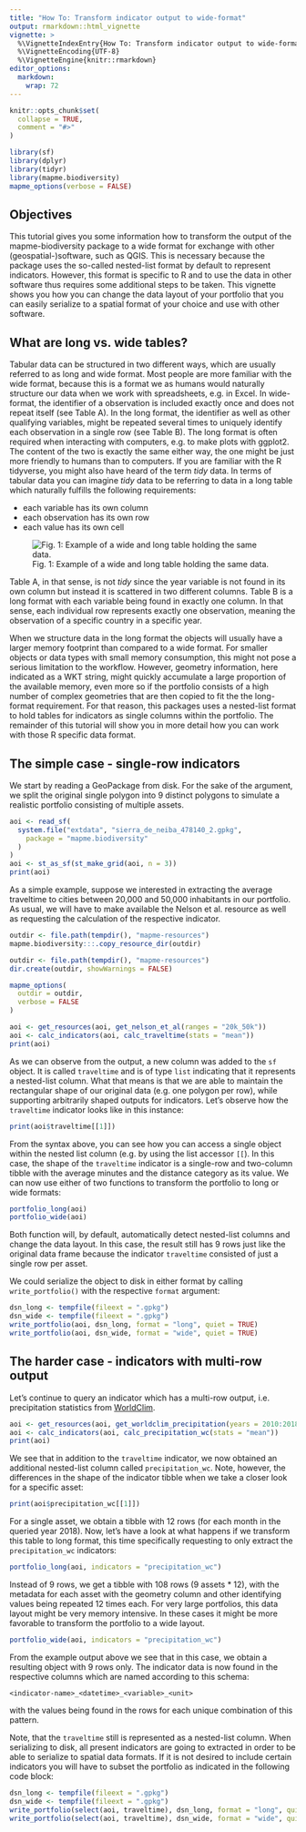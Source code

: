 ```yaml
---
title: "How To: Transform indicator output to wide-format"
output: rmarkdown::html_vignette
vignette: >
  %\VignetteIndexEntry{How To: Transform indicator output to wide-format}
  %\VignetteEncoding{UTF-8}
  %\VignetteEngine{knitr::rmarkdown}
editor_options: 
  markdown: 
    wrap: 72
---
```


```r
knitr::opts_chunk$set(
  collapse = TRUE,
  comment = "#>"
)
```

```r
library(sf)
library(dplyr)
library(tidyr)
library(mapme.biodiversity)
mapme_options(verbose = FALSE)
```

## Objectives

This tutorial gives you some information how to transform the output of
the mapme-biodiversity package to a wide format for exchange with other
(geospatial-)software, such as QGIS. This is necessary because the
package uses the so-called nested-list format by default to represent indicators. 
However, this format is specific to R and to use the data in other software thus
requires some additional steps to be taken. This vignette shows you
how you can change the data layout of your portfolio that you can easily
serialize to a spatial format of your choice and use with other software.

## What are long vs. wide tables?

Tabular data can be structured in two different ways, which are usually
referred to as long and wide format. Most people are more familiar with
the wide format, because this is a format we as humans would naturally
structure our data when we work with spreadsheets, e.g. in Excel. In
wide-format, the identifier of a observation is included exactly once
and does not repeat itself (see Table A). In the long format, the
identifier as well as other qualifying variables, might be repeated
several times to uniquely identify each observation in a single row (see
Table B). The long format is often required when interacting with
computers, e.g. to make plots with ggplot2. The content of the two is
exactly the same either way, the one might be just more friendly to
humans than to computers. If you are familiar with the R tidyverse, you
might also have heard of the term *tidy* data. In terms of tabular data
you can imagine *tidy* data to be referring to data in a long table
which naturally fulfills the following requirements:

-   each variable has its own column
-   each observation has its own row
-   each value has its own cell

![Fig. 1: Example of a wide and long table holding the same
data.](assets/img/wide-long-tables.png)

Table A, in that sense, is not *tidy* since the year variable is not
found in its own column but instead it is scattered in two different
columns. Table B is a long format with each variable being found in
exactly one column. In that sense, each individual row represents
exactly one observation, meaning the observation of a specific country
in a specific year.

When we structure data in the long format the objects will usually have
a larger memory footprint than compared to a wide format. For smaller
objects or data types with small memory consumption, this might not pose
a serious limitation to the workflow. However, geometry information,
here indicated as a WKT string, might quickly accumulate a large
proportion of the available memory, even more so if the portfolio
consists of a high number of complex geometries that are then copied to
fit the the long-format requirement. For that reason, this packages uses a 
nested-list format to hold tables for indicators as single columns within the 
portfolio. The remainder of this tutorial will show you in more detail
how you can work with those R specific data format.

## The simple case - single-row indicators

We start by reading a GeoPackage from disk. For the sake of the
argument, we split the original single polygon into 9 distinct polygons
to simulate a realistic portfolio consisting of multiple assets.

```r
aoi <- read_sf(
  system.file("extdata", "sierra_de_neiba_478140_2.gpkg",
    package = "mapme.biodiversity"
  )
)
aoi <- st_as_sf(st_make_grid(aoi, n = 3))
print(aoi)
```

As a simple example, suppose we interested in extracting the average traveltime
to cities between 20,000 and 50,000 inhabitants in our portfolio. As usual, 
we will have to make available the Nelson et al. resource as well as requesting 
the calculation of the respective indicator.


```r
outdir <- file.path(tempdir(), "mapme-resources")
mapme.biodiversity:::.copy_resource_dir(outdir)
```


```r
outdir <- file.path(tempdir(), "mapme-resources")
dir.create(outdir, showWarnings = FALSE)

mapme_options(
  outdir = outdir,
  verbose = FALSE
)

aoi <- get_resources(aoi, get_nelson_et_al(ranges = "20k_50k"))
aoi <- calc_indicators(aoi, calc_traveltime(stats = "mean"))
print(aoi)
```

As we can observe from the output, a new column was added to the `sf`
object. It is called `traveltime` and is of type `list` indicating 
that it represents a nested-list column. What that means is that we 
are able to maintain the rectangular shape of our original data 
(e.g. one polygon per row), while supporting arbitrarily shaped 
outputs for indicators. Let's observe how the `traveltime` indicator
looks like in this instance:

```r
print(aoi$traveltime[[1]])
```

From the syntax above, you can see how you can access a single object
within the nested list column (e.g. by using the list accessor `[[`). In
this case, the shape of the `traveltime` indicator is a single-row and
two-column tibble with the average minutes and the distance category as its value. 
We can now use either of two functions to transform the portfolio to long
or wide formats:

```r
portfolio_long(aoi)
portfolio_wide(aoi)
```

Both function will, by default, automatically detect nested-list columns and 
change the data layout. In this case, the result still has 9 rows just like the 
original data frame because the indicator `traveltime` consisted of just a single
row per asset. 

We could serialize the object to disk in either format by calling `write_portfolio()`
with the respective `format` argument:

```r
dsn_long <- tempfile(fileext = ".gpkg")
dsn_wide <- tempfile(fileext = ".gpkg")
write_portfolio(aoi, dsn_long, format = "long", quiet = TRUE)
write_portfolio(aoi, dsn_wide, format = "wide", quiet = TRUE)
```

## The harder case - indicators with multi-row output

Let's continue to query an indicator which has a multi-row output, i.e.
precipitation statistics from [WorldClim](https://www.worldclim.org/).

```r
aoi <- get_resources(aoi, get_worldclim_precipitation(years = 2010:2018))
aoi <- calc_indicators(aoi, calc_precipitation_wc(stats = "mean"))
print(aoi)
```

We see that in addition to the `traveltime` indicator, we now obtained an
additional nested-list column called `precipitation_wc`.
Note, however, the differences in the shape of the indicator tibble when we 
take a closer look for a specific asset:

```r
print(aoi$precipitation_wc[[1]])
```

For a single asset, we obtain a tibble with 12 rows (for each month in
the queried year 2018). Now, let's have a look at what happens if we transform
this table to long format, this time specifically requesting to only extract
the `precipitation_wc` indicators:

```r
portfolio_long(aoi, indicators = "precipitation_wc")
```

Instead of 9 rows, we get a tibble with 108 rows (9 assets \* 12), with
the metadata for each asset with the geometry column and other identifying 
values being repeated 12 times each. For very large portfolios, this data layout 
might be very memory intensive. In these cases it might be more favorable to 
transform the portfolio to a wide layout.

```r
portfolio_wide(aoi, indicators = "precipitation_wc")
```

From the example output above we see that in this case, we obtain a resulting
object with 9 rows only. The indicator data is now found in the respective
columns which are named according to this schema:

`<indicator-name>_<datetime>_<variable>_<unit>`

with the values being found in the rows for each unique combination of this 
pattern.

Note, that the `traveltime` still is represented as a nested-list column. When
serializing to disk, all present indicators are going to extracted in order to
be able to serialize to spatial data formats. If it is not desired to include
certain indicators you will have to subset the portfolio as indicated 
in the following code block:

```r
dsn_long <- tempfile(fileext = ".gpkg")
dsn_wide <- tempfile(fileext = ".gpkg")
write_portfolio(select(aoi, traveltime), dsn_long, format = "long", quiet = TRUE)
write_portfolio(select(aoi, traveltime), dsn_wide, format = "wide", quiet = TRUE)
```
